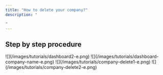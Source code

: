 ```yaml
---
title: "How to delete your company?"
description: "

"
---
```


## Step by step procedure

<Steps>
  <Step title="Go to &#x22;Dashboard&#x22;">
    ![](/images/tutorials/dashboard2-e.png)
  </Step>

  <Step title="Click your &#x22;company name&#x22;">
    ![](/images/tutorials/dashboard-company-name-e.png)
  </Step>

  <Step title="Then click &#x22;Delete&#x22; from the menu bar above the company name & logo.">
    ![](/images/tutorials/company-delete1-e.png)
  </Step>

  <Step title="Lastly, click &#x22;Delete Anyway&#x22;.">
    ![](/images/tutorials/company-delete2-e.png)
  </Step>
</Steps>
